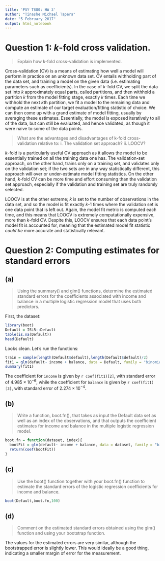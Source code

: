 ```yaml
---
title: 'PSY T880: HW 3'
author: "Tinashe Michael Tapera"
date: "5 February 2017"
output: html_notebook
---
```


# Question 1: *k*-fold cross validation.
> Explain how k-fold cross-validation is implemented.

Cross-validation (CV) is a means of estimating how well a model will perform in practice on an unknown data set. CV entails withholding part of the data set, and training a model on the given data (i.e. estimating parameters such as coefficients). In the case of *k*-fold CV, we split the data set into *k* approximately equal parts, called partitions, and then withhold a partition *k* from the model fitting stage, exactly *k* times. Each time we withhold the next *k*th partition, we fit a model to the remaining data and compute an estimate of our target evaluation/fitting statistic of choice. We can then come up with a grand estimate of model fitting, usually by averaging these estimates. Essentially, the model is exposed iteratively to all of the data, but can still be evaluated, and hence validated, as though it were naive to some of the data points.

> What are the advantages and disadvantages of k-fold cross-
validation relative to: i. The validation set approach? ii. LOOCV?

*k*-fold is a particularly useful CV approach as it allows the model to be essentially trained on all the training data one has. The validation-set approach, on the other hand, trains only on a training set, and validates only on the validation set; if the two sets are in any way statistically different, this approach will over or under-estimate model fitting statistics. On the other hand, *k*-fold CV can be more time and effort consuming than the validation set approach, especially if the validation and training set are truly randomly selected.

LOOCV is at the other extreme; *k* is set to the number of observations in the data set, and so the model is fit exactly *k*-1 times where the validation set is one data point that is left out. Again, the model fit metric is computed each time, and this means that LOOCV is extremely computationally expensive, more than *k*-fold CV. Despite this, LOOCV ensures that each data point's model fit is accounted for, meaning that the estimated model fit statistic *could be* more accurate and statistically relevant.

# Question 2: Computing estimates for standard errors
## (a)
> Using the summary() and glm() functions, determine the estimated standard errors for the coefficients associated with income and balance in a multiple logistic regression model that uses both predictors.

First, the dataset:

```r
library(boot)
Default = ISLR::Default
table(is.na(Default))
head(Default)
```

Looks clean. Let's run the functions:

```r
train = sample(length(Default$default),length(Default$default)/2)
fit1 = glm(default~ income + balance, data = Default, family = "binomial")
summary(fit1)
```

The coefficient for `income` is given by `r coef(fit1)[2]`, with standard error of $4.985 \times 10^{-6}$, while the coefficient for `balance` is given by `r coef(fit1)[3]`, with standard error of $2.274 \times 10^{-4}$.

## (b)
> Write a function, boot.fn(), that takes as input the Default data set as well as an index of the observations, and that outputs the coefficient estimates for income and balance in the multiple logistic regression model.

```r
boot.fn = function(dataset, index){
  bootFit = glm(default~ income + balance, data = dataset, family = "binomial", subset = index)
  return(coef(bootFit))
}
```

## (c) 
> Use the boot() function together with your boot.fn() function to estimate the standard errors of the logistic regression coefficients for income and balance.

```r
boot(Default,boot.fn,100)
```

## (d) 
> Comment on the estimated standard errors obtained using the glm() function and using your bootstrap function.

The values for the estimated errors are very similar, although the bootstrapped error is slightly lower. This would ideally be a good thing, indicating a smaller margin of error for the measurement.